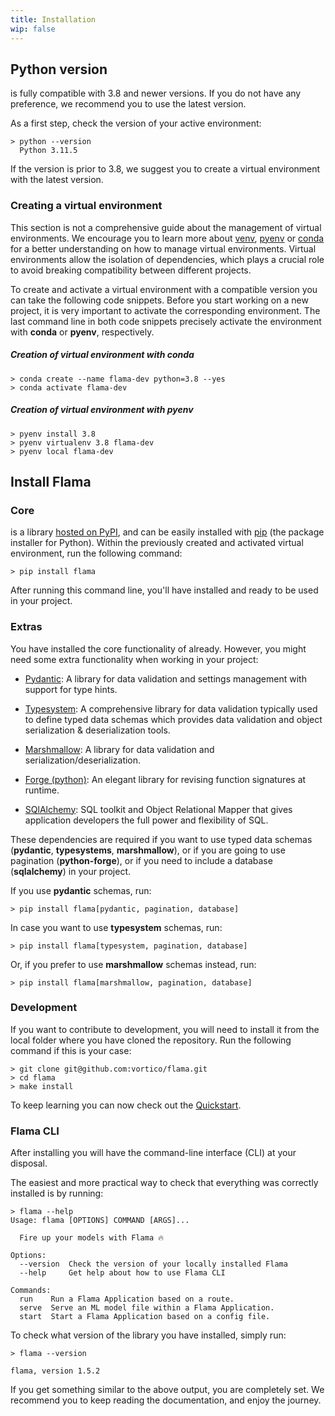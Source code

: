 ```yaml
---
title: Installation
wip: false
---
```


## Python version

<FlamaName /> is fully compatible with <PythonName /> 3.8 and newer versions. If you do not have any preference, we
recommend you to use the latest version.

As a first step, check the version of your active <PythonName /> environment:

```commandline
> python --version
  Python 3.11.5
```

If the version is prior to 3.8, we suggest you to create a virtual environment with the latest version.

### Creating a virtual environment

This section is not a comprehensive guide about the management of <PythonName /> virtual environments. We encourage you
to learn more about [venv](https://docs.python.org/3/library/venv.html#module-venv),
[pyenv](https://github.com/pyenv/pyenv) or [conda](https://docs.conda.io/en/latest/) for a better understanding on how
to manage virtual environments. Virtual environments allow the isolation of dependencies, which plays a crucial role to
avoid breaking compatibility between different projects.

To create and activate a virtual environment with a compatible <PythonName /> version you can take the following code
snippets. Before you start working on a new project, it is very important to activate the corresponding environment. The
last command line in both code snippets precisely activate the environment with **conda** or **pyenv**, respectively.

##### Creation of virtual environment with conda

```commandline
> conda create --name flama-dev python=3.8 --yes
> conda activate flama-dev
```

##### Creation of virtual environment with pyenv

```commandline
> pyenv install 3.8
> pyenv virtualenv 3.8 flama-dev
> pyenv local flama-dev
```

## Install Flama

### Core

<FlamaName /> is a <PythonName /> library [hosted on PyPI](https://pypi.org/project/flama/), and can be easily installed
with [pip](https://pip.pypa.io/en/stable/) (the package installer for Python). Within the previously created and
activated virtual environment, run the following command:

```commandline
> pip install flama
```

After running this command line, you'll have <FlamaName /> installed and ready to be used in your project.

### Extras

You have installed the core functionality of <FlamaName /> already. However, you might need some extra functionality
when working in your project:

- [Pydantic](https://docs.pydantic.dev/): A library for data validation and settings management with
  support for type hints.

- [Typesystem](https://www.encode.io/typesystem/): A comprehensive library for data validation typically used to define
  typed data schemas which provides data validation and object serialization & deserialization tools.

- [Marshmallow](https://marshmallow.readthedocs.io/en/stable/quickstart.html#): A library for data validation and
  serialization/deserialization.

- [Forge (python)](https://python-forge.readthedocs.io/en/latest/): An elegant library for revising function signatures
  at runtime.

- [SQlAlchemy](https://www.sqlalchemy.org/): SQL toolkit and Object Relational Mapper that gives application developers
  the full power and flexibility of SQL.

These dependencies are required if you want to use typed data schemas (**pydantic**, **typesystems**, **marshmallow**),
or if you are going to use pagination (**python-forge**), or if you need to include a database (**sqlalchemy**) in your
project.

If you use **pydantic** schemas, run:

```commandline
> pip install flama[pydantic, pagination, database]
```

In case you want to use **typesystem** schemas, run:

```commandline
> pip install flama[typesystem, pagination, database]
```

Or, if you prefer to use **marshmallow** schemas instead, run:

```commandline
> pip install flama[marshmallow, pagination, database]
```

### Development

If you want to contribute to <FlamaName /> development, you will need to install it from the local folder where you have
cloned the repository. Run the following command if this is your case:

```commandline
> git clone git@github.com:vortico/flama.git
> cd flama
> make install
```

To keep learning you can now check out the [Quickstart](/docs/getting-started/quickstart).

### Flama CLI

After installing <FlamaName /> you will have the <FlamaName /> command-line interface (CLI) at your disposal.

The easiest and more practical way to check that everything was correctly installed is by running:

```commandline
> flama --help
Usage: flama [OPTIONS] COMMAND [ARGS]...

  Fire up your models with Flama 🔥

Options:
  --version  Check the version of your locally installed Flama
  --help     Get help about how to use Flama CLI

Commands:
  run    Run a Flama Application based on a route.
  serve  Serve an ML model file within a Flama Application.
  start  Start a Flama Application based on a config file.
```

To check what version of the library you have installed, simply run:

```commandline
> flama --version

flama, version 1.5.2
```

If you get something similar to the above output, you are completely set. We recommend you to keep reading the
documentation, and enjoy the journey.
